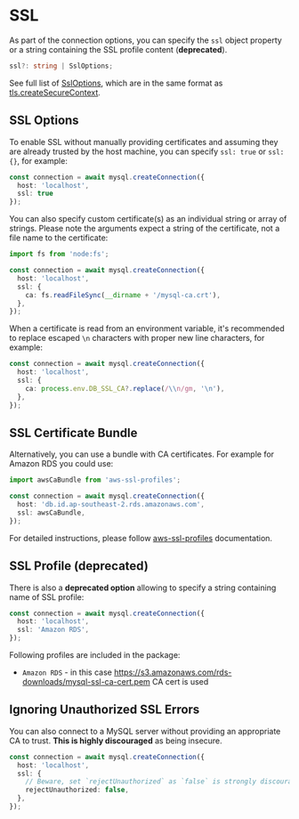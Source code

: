 # SSL

As part of the connection options, you can specify the `ssl` object property or a string containing the SSL profile content (**deprecated**).

```ts
ssl?: string | SslOptions;
```

See full list of [SslOptions](https://github.com/sidorares/node-mysql2/blob/master/typings/mysql/lib/Connection.d.ts#L24-L80), which are in the same format as [tls.createSecureContext](https://nodejs.org/api/tls.html#tls_tls_createsecurecontext_options).

## SSL Options

To enable SSL without manually providing certificates and assuming they are already trusted by the host machine, you can specify `ssl: true` or `ssl: {}`, for example:

```ts
const connection = await mysql.createConnection({
  host: 'localhost',
  ssl: true
});
```

You can also specify custom certificate(s) as an individual string or array of strings. Please note the arguments expect a string of the certificate, not a file name to the certificate:

```ts
import fs from 'node:fs';

const connection = await mysql.createConnection({
  host: 'localhost',
  ssl: {
    ca: fs.readFileSync(__dirname + '/mysql-ca.crt'),
  },
});
```

When a certificate is read from an environment variable, it's recommended to replace escaped `\n` characters with proper new line characters, for example:

```ts
const connection = await mysql.createConnection({
  host: 'localhost',
  ssl: {
    ca: process.env.DB_SSL_CA?.replace(/\\n/gm, '\n'),
  },
});
```

## SSL Certificate Bundle

Alternatively, you can use a bundle with CA certificates. For example for Amazon RDS you could use:

```ts
import awsCaBundle from 'aws-ssl-profiles';

const connection = await mysql.createConnection({
  host: 'db.id.ap-southeast-2.rds.amazonaws.com',
  ssl: awsCaBundle,
});
```

For detailed instructions, please follow [aws-ssl-profiles](https://github.com/mysqljs/aws-ssl-profiles) documentation.

## SSL Profile (deprecated)

There is also a **deprecated option** allowing to specify a string containing name of SSL profile:

```ts
const connection = await mysql.createConnection({
  host: 'localhost',
  ssl: 'Amazon RDS',
});
```

Following profiles are included in the package:

- `Amazon RDS` - in this case https://s3.amazonaws.com/rds-downloads/mysql-ssl-ca-cert.pem CA cert is used

## Ignoring Unauthorized SSL Errors

You can also connect to a MySQL server without providing an appropriate CA to trust. **This is highly discouraged** as being insecure.

```ts
const connection = await mysql.createConnection({
  host: 'localhost',
  ssl: {
    // Beware, set `rejectUnauthorized` as `false` is strongly discouraged for security reasons:
    rejectUnauthorized: false,
  },
});
```
